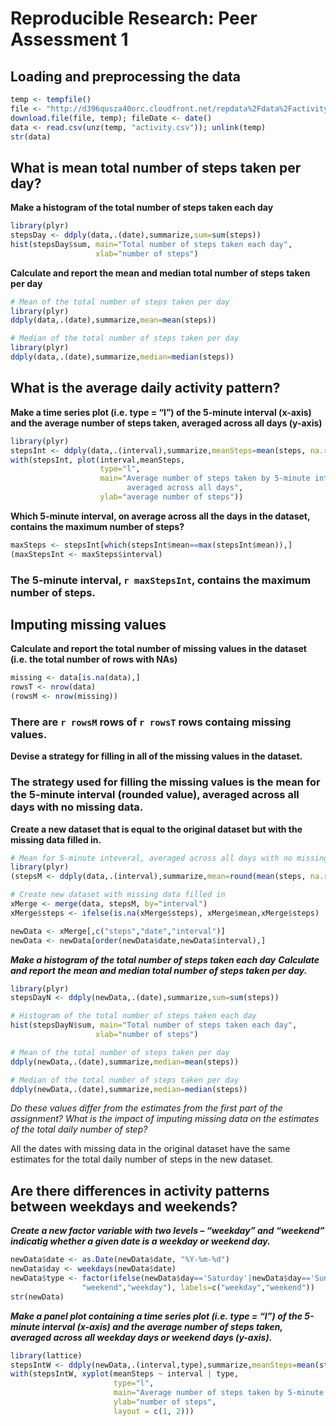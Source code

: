 # Reproducible Research: Peer Assessment 1

## Loading and preprocessing the data

```r

temp <- tempfile()
file <- "http://d396qusza40orc.cloudfront.net/repdata%2Fdata%2Factivity.zip"
download.file(file, temp); fileDate <- date()
data <- read.csv(unz(temp, "activity.csv")); unlink(temp)
str(data)

```
   
   
## What is mean total number of steps taken per day?

**Make a histogram of the total number of steps taken each day**
```r

library(plyr)
stepsDay <- ddply(data,.(date),summarize,sum=sum(steps))
hist(stepsDay$sum, main="Total number of steps taken each day", 
                   xlab="number of steps")

```

**Calculate and report the mean and median total number of steps taken per day**

```r

# Mean of the total number of steps taken per day
library(plyr)
ddply(data,.(date),summarize,mean=mean(steps))

# Median of the total number of steps taken per day
library(plyr)
ddply(data,.(date),summarize,median=median(steps))

```
   
   
## What is the average daily activity pattern?

**Make a time series plot (i.e. type = "l") of the 5-minute interval (x-axis) and the average number of steps taken, averaged across all days (y-axis)**

```r

library(plyr)
stepsInt <- ddply(data,.(interval),summarize,meanSteps=mean(steps, na.rm=TRUE))
with(stepsInt, plot(interval,meanSteps,
                    type="l", 
                    main="Average number of steps taken by 5-minute intervals,
                          averaged across all days",
                    ylab="average number of steps"))

```

**Which 5-minute interval, on average across all the days in the dataset, contains the maximum number of steps?**

```r

maxSteps <- stepsInt[which(stepsInt$mean==max(stepsInt$mean)),]
(maxStepsInt <- maxSteps$interval)

```

### The 5-minute interval, `r maxStepsInt`, contains the maximum number of steps.  
   
   
## Imputing missing values

**Calculate and report the total number of missing values in the dataset (i.e. the total number of rows with NAs)**

```r

missing <- data[is.na(data),]
rowsT <- nrow(data)
(rowsM <- nrow(missing))

```

### There are `r rowsM` rows of `r rowsT` rows containg missing values.
      
      
**Devise a strategy for filling in all of the missing values in the dataset.**
  
### The strategy used for filling the missing values is the mean for the 5-minute interval (rounded value), averaged across all days with no missing data.

**Create a new dataset that is equal to the original dataset but with the missing data filled in.**

```r

# Mean for 5-minute inteveral, averaged across all days with no missing data
library(plyr)
(stepsM <- ddply(data,.(interval),summarize,mean=round(mean(steps, na.rm=TRUE))))

# Create new dataset with missing data filled in
xMerge <- merge(data, stepsM, by="interval")
xMerge$steps <- ifelse(is.na(xMerge$steps), xMerge$mean,xMerge$steps)

newData <- xMerge[,c("steps","date","interval")]
newData <- newData[order(newData$date,newData$interval),]

```

***Make a histogram of the total number of steps taken each day***
***Calculate and report the mean and median total number of steps taken per day.*** 

```r

library(plyr)
stepsDayN <- ddply(newData,.(date),summarize,sum=sum(steps))

# Histogram of the total number of steps taken each day
hist(stepsDayN$sum, main="Total number of steps taken each day", 
                   xlab="number of steps")

# Mean of the total number of steps taken per day
ddply(newData,.(date),summarize,median=mean(steps))

# Median of the total number of steps taken per day
ddply(newData,.(date),summarize,median=median(steps))

```

*Do these values differ from the estimates from the first part of the assignment? What is the impact of imputing missing data on the estimates of the total daily number of step?*
   
All the dates with missing data in the original dataset have the same estimates for the total daily number of steps in the new dataset.
   
   
## Are there differences in activity patterns between weekdays and weekends?

***Create a new factor variable with two levels – “weekday” and “weekend” indicatig whether a given date is a weekday or weekend day.***

```r

newData$date <- as.Date(newData$date, "%Y-%m-%d")
newData$day <- weekdays(newData$date)
newData$type <- factor(ifelse(newData$day=='Saturday'|newData$day=='Sunday',
                "weekend","weekday"), labels=c("weekday","weekend"))
str(newData)

```

***Make a panel plot containing a time series plot (i.e. type = "l") of the 5-minute interval (x-axis) and the average number of steps taken, averaged across all weekday days or weekend days (y-axis).***

```r
library(lattice)
stepsIntW <- ddply(newData,.(interval,type),summarize,meanSteps=mean(steps))
with(stepsIntW, xyplot(meanSteps ~ interval | type, 
                       type="l", 
                       main="Average number of steps taken by 5-minute interval",
                       ylab="number of steps",
                       layout = c(1, 2)))
```

